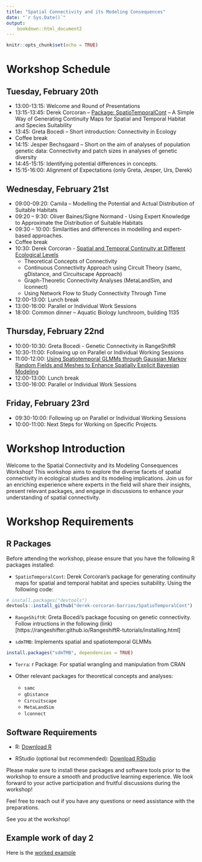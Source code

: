 ```yaml
---
title: "Spatial Connectivity and its Modeling Consequences"
date: "`r Sys.Date()`"
output: 
    bookdown::html_document2
---
```


```r
knitr::opts_chunk$set(echo = TRUE)
```


# Workshop Schedule

## Tuesday, February 20th

- 13:00-13:15: Welcome and Round of Presentations
- 13:15-13:45: Derek Corcoran – [Package: SpatioTemporalCont](https://sustainscapes.github.io/SpatialContinuity/SpatioTemporalCont.html) – A Simple Way of Generating Continuity Maps for Spatial and Temporal Habitat and Species Suitability
- 13:45: Greta Bocedi – Short introduction: Connectivity in Ecology
- Coffee break
- 14:15: Jesper Bechsgaard – Short on the aim of analyses of population genetic data: Connectivity and patch sizes in analyses of genetic diversity
- 14:45-15:15: Identifying potential differences in concepts.
- 15:15-16:00: Alignment of Expectations (only Greta, Jesper, Urs, Derek)

## Wednesday, February 21st

- 09:00-09:20: Camila – Modelling the Potential and Actual Distribution of Suitable Habitats
- 09:20 – 9:30: Oliver Baines/Signe Normand - Using Expert Knowledge to Approximate the Distribution of Suitable Habitats
- 09:30 – 10:00: Similarities and differences in modelling and expert-based approaches.
- Coffee break
- 10:30: Derek Corcoran - [Spatial and Temporal Continuity at Different Ecological Levels](https://sustainscapes.github.io/SpatialContinuity/SpatioTemporalTheory.html)
  - Theoretical Concepts of Connectivity
  - Continuous Connectivity Approach using Circuit Theory (samc, gDistance, and Circuitscape Approach)
  - Graph-Theoretic Connectivity Analyses (MetaLandSim, and lconnect)
  - Using Network Flow to Study Connectivity Through Time
- 12:00-13:00: Lunch break
- 13:00-16:00: Parallel or Individual Work Sessions
- 18:00: Common dinner – Aquatic Biology lunchroom, building 1135

## Thursday, February 22nd

- 10:00-10:30: Greta Bocedi - Genetic Connectivity in RangeShiftR
- 10:30-11:00: Following up on Parallel or Individual Working Sessions
- 11:00-12:00: [Using Spatiotemporal GLMMs through Gaussian Markov Random Fields and Meshes to Enhance Spatially Explicit Bayesian Modeling](https://sustainscapes.github.io/SpatialContinuity/SpatioTemporalGLMMs.html)
- 12:00-13:00: Lunch break
- 13:00-16:00: Parallel or Individual Work Sessions

## Friday, February 23rd

- 09:30-10:00: Following up on Parallel or Individual Working Sessions
- 10:00-11:00: Next Steps for Working on Specific Projects.


# Workshop Introduction

Welcome to the Spatial Connectivity and its Modeling Consequences Workshop! This workshop aims to explore the diverse facets of spatial connectivity in ecological studies and its modeling implications. Join us for an enriching experience where experts in the field will share their insights, present relevant packages, and engage in discussions to enhance your understanding of spatial connectivity.

# Workshop Requirements

## R Packages

Before attending the workshop, please ensure that you have the following R packages installed:

- `SpatioTemporalCont`: Derek Corcoran's package for generating continuity maps for spatial and temporal habitat and species suitability. Using the following code:

```r
# install.packages("devtools")
devtools::install_github("derek-corcoran-barrios/SpatioTemporalCont")
```


- `RangeShiftR`: Greta Bocedi's package focusing on genetic connectivity. Follow intructions in the following (link)[https://rangeshifter.github.io/RangeshiftR-tutorials/installing.html]

- `sdmTMB`: Implements spatial and spatiotemporal GLMMs 

```r
install.packages("sdmTMB", dependencies = TRUE)
```


- `Terra`: r Package: For spatial wrangling and manipulation from CRAN

- Other relevant packages for theoretical concepts and analyses:
  - `samc`
  - `gDistance`
  - `Circuitscape`
  - `MetaLandSim`
  - `lconnect`

## Software Requirements

- R: [Download R](https://cran.r-project.org/mirrors.html)

- RStudio (optional but recommended): [Download RStudio](https://www.rstudio.com/products/rstudio/download/)

Please make sure to install these packages and software tools prior to the workshop to ensure a smooth and productive learning experience. We look forward to your active participation and fruitful discussions during the workshop!

Feel free to reach out if you have any questions or need assistance with the preparations.

See you at the workshop!

## Example work of day 2

Here is the [worked example](https://sustainscapes.github.io/SpatialContinuity/WorkshopDay2.html)